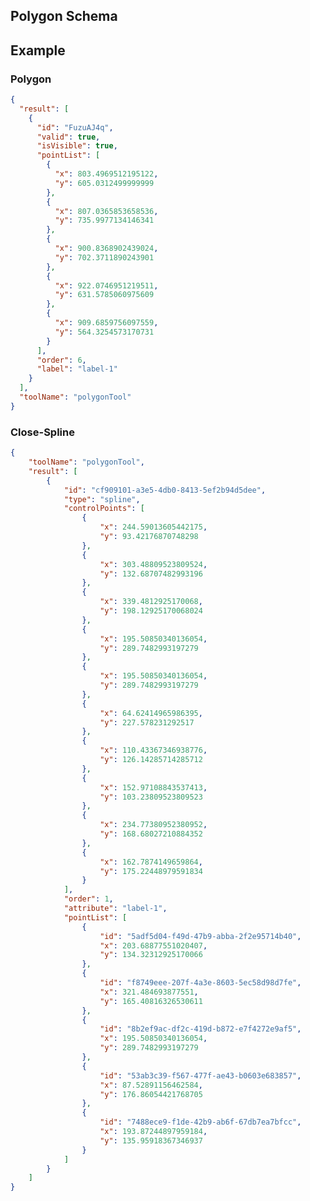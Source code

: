 
## Polygon Schema

<JsonSchemaTable schema={jsonschema} />

## Example

### Polygon

```json
{
  "result": [
    {
      "id": "FuzuAJ4q",
      "valid": true,
      "isVisible": true,
      "pointList": [
        {
          "x": 803.4969512195122,
          "y": 605.0312499999999
        },
        {
          "x": 807.0365853658536,
          "y": 735.9977134146341
        },
        {
          "x": 900.8368902439024,
          "y": 702.3711890243901
        },
        {
          "x": 922.0746951219511,
          "y": 631.5785060975609
        },
        {
          "x": 909.6859756097559,
          "y": 564.3254573170731
        }
      ],
      "order": 6,
      "label": "label-1"
    }
  ],
  "toolName": "polygonTool"
}
```

### Close-Spline

```json
{
    "toolName": "polygonTool",
    "result": [
        {
            "id": "cf909101-a3e5-4db0-8413-5ef2b94d5dee",
            "type": "spline",
            "controlPoints": [
                {
                    "x": 244.59013605442175,
                    "y": 93.42176870748298
                },
                {
                    "x": 303.48809523809524,
                    "y": 132.68707482993196
                },
                {
                    "x": 339.4812925170068,
                    "y": 198.12925170068024
                },
                {
                    "x": 195.50850340136054,
                    "y": 289.7482993197279
                },
                {
                    "x": 195.50850340136054,
                    "y": 289.7482993197279
                },
                {
                    "x": 64.62414965986395,
                    "y": 227.578231292517
                },
                {
                    "x": 110.43367346938776,
                    "y": 126.14285714285712
                },
                {
                    "x": 152.97108843537413,
                    "y": 103.23809523809523
                },
                {
                    "x": 234.77380952380952,
                    "y": 168.68027210884352
                },
                {
                    "x": 162.7874149659864,
                    "y": 175.22448979591834
                }
            ],
            "order": 1,
            "attribute": "label-1",
            "pointList": [
                {
                    "id": "5adf5d04-f49d-47b9-abba-2f2e95714b40",
                    "x": 203.68877551020407,
                    "y": 134.32312925170066
                },
                {
                    "id": "f8749eee-207f-4a3e-8603-5ec58d98d7fe",
                    "x": 321.484693877551,
                    "y": 165.40816326530611
                },
                {
                    "id": "8b2ef9ac-df2c-419d-b872-e7f4272e9af5",
                    "x": 195.50850340136054,
                    "y": 289.7482993197279
                },
                {
                    "id": "53ab3c39-f567-477f-ae43-b0603e683857",
                    "x": 87.52891156462584,
                    "y": 176.86054421768705
                },
                {
                    "id": "7488ece9-f1de-42b9-ab6f-67db7ea7bfcc",
                    "x": 193.87244897959184,
                    "y": 135.95918367346937
                }
            ]
        }
    ]
}
```
